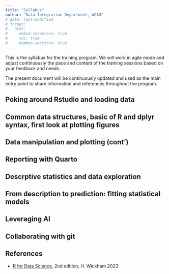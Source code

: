 ```yaml
---
title: "Syllabus"
author: "Data Integration Department, WOAH"
# date: last-modified
# format:
#   html:
#     embed-resources: true
#     toc: true
#     number-sections: true
---
```


This is the syllabus for the training program. We will work in agile mode and adjust continuously the pace and content of the training sessions based on your feedback and needs.

The present document will be continuously updated and used as the main entry point to share information and references throughout the program. 

## Poking around Rstudio and loading data 


## Common data structures, basic of R and dplyr syntax, first look at plotting figures

## Data manipulation and plotting (cont')


## Reporting with Quarto

<!-- -   Reference: [Tutorial: Hello, Quarto](https://quarto.org/docs/get-started/hello/rstudio.html) -->

## Descrptive statistics and data exploration

## From description to prediction: fitting statistical models

## Leveraging AI

<!-- -   Co-pilot support to Rstudio IDE -->
<!-- -   Systematic use of a third-party LLMs to automate data analysis and reporting -->
<!-- -   Running locally an LLM -->

<!-- ## Packaging -->

## Collaborating with git

## References

-   [R for Data Science](https://r4ds.hadley.nz/), 2nd edition, H. Wickham 2023
